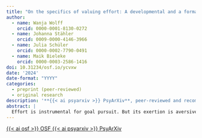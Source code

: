 ```yaml
---
title: "On the specifics of valuing effort: A developmental and a formalized perspective on preferences for mental and physical effort"
author:
  - name: Wanja Wolff
    orcid: 0000-0001-8130-0272
  - name: Johanna Stähler
    orcid: 0009-0000-4146-3966
  - name: Julia Schüler
    orcid: 0000-0002-7790-0491
  - name: Maik Bieleke
    orcid: 0000-0003-2586-1416
doi: 10.31234/osf.io/ycvxw
date: '2024'
date-format: "YYYY"
categories:
  - preprint (peer-reviewed)
  - original research
description: '**{{< ai psyarxiv >}} PsyArXiv**, peer-reviewed and recommended by PCI Health & Movement Sciences, [10.24072/pci.healthmovsci.100041](https://doi.org/10.24072/pci.healthmovsci.100041){.external target="_blank"}'
abstract: |
  Effort is instrumental for goal pursuit. But its exertion is aversive and people tend to invest as little effort as possible. Contrary to this general law of least effort, research shows that effort is sometimes treated as if it was valuable in its own right, and people exhibit stable differences with respect to their valuation of effort. Critically, individual-difference research that investigates if this valuation of effort is domain-general or specific to mental or physical contexts is lacking. Simply put, do people value (or not) any effort or are preferences specific to the mental and/or physical domain? Here, we investigate this question using a formalized mathematical approach (study 1) and from a developmental perspective (study 2). Study 1 employed a validated decomposed binary decision task to measure preferences regarding the allocation of  mental versus physical effort. In a sample of *N* = 299 paid online workers (37% female, *M*~age~ = 38.79 ± 11.24 years), we found that people differ markedly with respect to their preferred effort allocation. Multinomial regression analyses revealed that the disposition to value mental effort was linked to a preference for high mental effort, whereas the disposition to value physical effort was associated with a preference for physical effort. In study 2, we tested the robustness of these hypothetical preferences for effort allocations in a field context: In a sample of *N* = 300 schoolchildren (61% female, *M*~age~ = 15.18 ± 1.54 years), we found that the disposition to value mental effort was linked to better grades in mathematics but not sports, whereas valuing physical effort was linked to better grades in sports but not mathematics. Supporting the hypothesis that people find activities of low value boring, valuing mental effort was linked to less boredom in mathematics and valuing physical effort was linked to less boredom in sports. Taken together, these results suggest that people are specific in the type of effort they value (or not), and these preferences are present already at young age. This has theoretical and practical implications with respect to how people approach effortful tasks.
---
```


<!-- OSF -->
<a 
  target = "_blank" 
  class = "btn btn-dark rounded-pill" 
  href = "https://osf.io/fhdgc/" 
  role = "button">
{{< ai osf >}} OSF
</a>
<!-- PsyArXiv -->
<a 
  target = "_blank"
  class = "btn btn-dark rounded-pill"
  href = "https://psyarxiv.com/ycvxw/"
  role = "button">
{{< ai psyarxiv >}} PsyArXiv
</a>